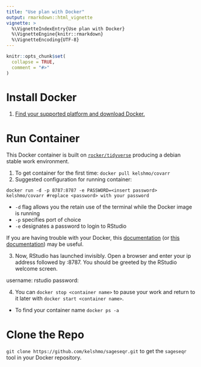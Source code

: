 ```yaml
---
title: "Use plan with Docker"
output: rmarkdown::html_vignette
vignette: >
  %\VignetteIndexEntry{Use plan with Docker}
  %\VignetteEngine{knitr::rmarkdown}
  %\VignetteEncoding{UTF-8}
---
```


```r
knitr::opts_chunk$set(
  collapse = TRUE,
  comment = "#>"
)
```

# Install Docker 

1. [Find your supported platform and download Docker.](https://docs.docker.com/v17.12/install/#supported-platforms)

# Run Container

This Docker container is built on [`rocker/tidyverse`](https://hub.docker.com/r/rocker/tidyverse/) producing a debian stable work environment. 

1. To get container for the first time: `docker pull kelshmo/covarr`
2. Suggested configuration for running container: 
```
docker run -d -p 8787:8787 -e PASSWORD=<insert password> kelshmo/covarr #replace <password> with your password
```
- `-d` flag allows you the retain use of the terminal while the Docker image is running 
- `-p` specifies port of choice
- `-e` designates a password to login to RStudio

If you are having trouble with your Docker, this [documentation](https://ropenscilabs.github.io/r-docker-tutorial/02-Launching-Docker.html) (or [this documentation](https://github.com/rocker-org/rocker/wiki/Using-the-RStudio-image)) may be useful.

3. Now, RStudio has launched invisibly. Open a browser and enter your ip address followed by :8787. You should be greeted by the RStudio welcome screen.

username: rstudio
password: <password>
  
4. You can `docker stop <container name>` to pause your work and return to it later with `docker start <container name>`.

* To find your container name `docker ps -a`

# Clone the Repo

`git clone https://github.com/kelshmo/sageseqr.git` to get the `sageseqr` tool in your Docker repository.
